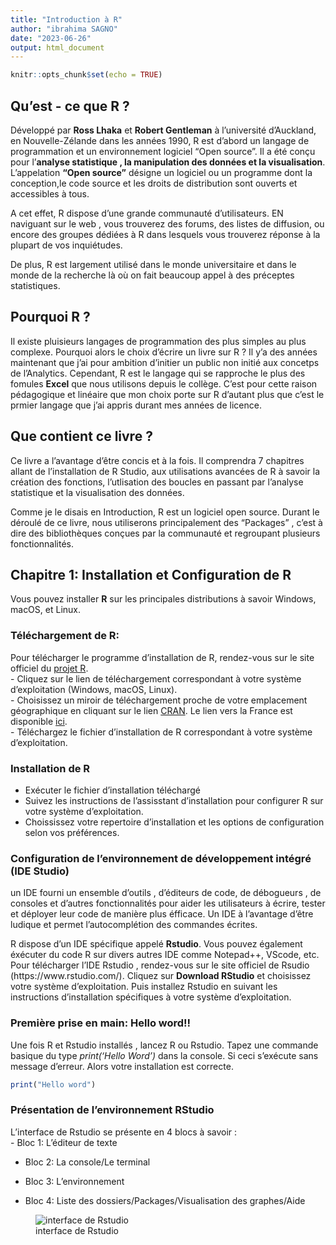 ```yaml
---
title: "Introduction à R"
author: "ibrahima SAGNO"
date: "2023-06-26"
output: html_document
---
```


```r
knitr::opts_chunk$set(echo = TRUE)
```

## Qu'est - ce que R ? 

Développé par **Ross Lhaka** et **Robert Gentleman** à l'université d'Auckland, en Nouvelle-Zélande dans les années 1990, R est d'abord un langage de programmation et un environnement logiciel "Open source".  Il a été conçu pour l'**analyse statistique , la manipulation des données et la visualisation**. L'appelation **"Open source"** désigne un logiciel ou un programme dont la conception,le code source et les droits de distribution sont ouverts et accessibles à tous. 

A cet effet, R dispose d'une grande communauté d'utilisateurs. EN naviguant sur le web , vous trouverez des forums, des listes de diffusion, ou encore des groupes dédiées à R dans lesquels vous trouverez réponse à la plupart de vos inquiétudes. 

De plus, R est largement utilisé dans le monde universitaire et dans le monde de la recherche là où on fait beaucoup appel à des préceptes statistiques. 

## Pourquoi R ?

Il existe pluisieurs langages de programmation des plus simples au plus complexe. Pourquoi alors le choix d'écrire un livre sur R ? 
Il y'a des années maintenant que j'ai pour ambition d'initier un public non initié aux concetps de l'Analytics. Cependant, R est le langage qui se rapproche le plus des fomules **Excel** que nous utilisons depuis le collège. C'est pour cette raison pédagogique et linéaire que mon choix porte sur R d'autant plus que c'est le prmier langage que j'ai appris durant mes années de licence. 

## Que contient ce livre ?
Ce livre a l'avantage d'être concis et à la fois. Il comprendra 7 chapitres allant de l'installation de R Studio, aux utilisations avancées de R à savoir la création des fonctions, l'utlisation des boucles en passant par l'analyse statistique et la visualisation des données. 

Comme je le disais en Introduction, R est un logiciel open source. Durant le déroulé de ce livre, nous utiliserons principalement des "Packages" , c'est à dire des bibliothèques conçues par la communauté et regroupant plusieurs fonctionnalités. 

## Chapitre 1: Installation et Configuration de R

Vous pouvez installer **R** sur les principales distributions à savoir Windows, macOS, et Linux.  

### Téléchargement de R:
Pour télécharger le programme d'installation de R, rendez-vous sur le site officiel du [projet R](https://www.r-project.org/).  
- Cliquez sur le lien de téléchargement correspondant à votre système d'exploitation (Windows, macOS, Linux).  
- Choisissez un miroir de téléchargement proche de votre emplacement géographique en cliquant sur le lien [CRAN](https://cran.r-project.org/mirrors.html). Le lien vers la France est disponible [ici](https://pbil.univ-lyon1.fr/CRAN/).  
- Téléchargez le fichier d'installation de R correspondant à votre système d'exploitation.  

### Installation de R  

- Exécuter le fichier d'installation téléchargé  
- Suivez les instructions de l'assisstant d'installation pour configurer R sur votre système d'exploitation.  
- Choississez votre repertoire d'installation et les options de configuration selon vos préférences.  

### Configuration de l'environnement de développement intégré (IDE Studio)  
un IDE fourni un ensemble d'outils , d'éditeurs de code, de débogueurs , de consoles et d'autres fonctionnalités pour aider les utilisateurs à écrire, tester et déployer leur code de manière plus éfficace. Un IDE à l'avantage d'être ludique et permet l'autocomplétion des commandes écrites. 

R dispose d'un IDE spécifique appelé **Rstudio**. Vous pouvez également éxécuter du code R sur divers autres IDE comme Notepad++, VScode, etc.  
Pour télécharger l'IDE Rstudio , rendez-vous sur le site officiel de Rsudio (https://www.rstudio.com/). Cliquez sur **Download RStudio** et choisissez votre système d'exploitation. Puis installez Rstudio en suivant les instructions d'installation spécifiques à votre système d'exploitation.  

### Première prise en main: Hello word!!  
Une fois R et Rstudio installés , lancez R ou Rstudio. Tapez une commande basique du type *print('Hello Word')* dans la console. Si ceci s'exécute sans message d'erreur. Alors votre installation est correcte. 

```r
print("Hello word")
```

### Présentation de l'environnement RStudio  
L'interface de Rstudio se présente en 4 blocs à savoir :  
- Bloc 1:  L'éditeur de texte  

- Bloc 2:  La console/Le terminal  

- Bloc 3:  L'environnement  

- Bloc 4: Liste des dossiers/Packages/Visualisation des graphes/Aide  


![interface de Rstudio](interface Rstudio.png)
